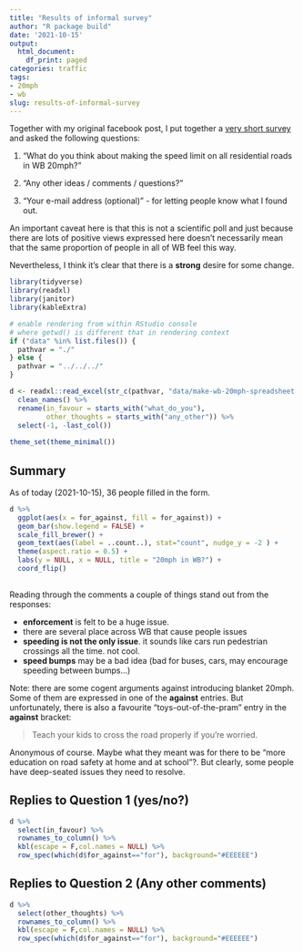 ```yaml
---
title: "Results of informal survey"
author: "R package build"
date: '2021-10-15'
output:
  html_document:
    df_print: paged
categories: traffic
tags:
- 20mph
- wb
slug: results-of-informal-survey
---
```


Together with my original facebook post, I put together a [very short survey](https://forms.gle/TigMEgcqZXq5vApm7) and asked the following questions:

1. "What do you think about making the speed limit on all residential roads in WB 20mph?"

2. "Any other ideas / comments / questions?"

3. "Your e-mail address (optional)" - for letting people know what I found out.

An important caveat here is that this is not a scientific poll and just because there are lots of positive views expressed here doesn't necessarily mean that the same proportion of people in all of WB feel this way.

Nevertheless, I think it's clear that there is a **strong** desire for some change.

```r
library(tidyverse)
library(readxl)
library(janitor)
library(kableExtra)

# enable rendering from within RStudio console
# where getwd() is different that in rendering context
if ("data" %in% list.files()) {
  pathvar = "./"
} else {
  pathvar = "../../../"
}

d <- readxl::read_excel(str_c(pathvar, "data/make-wb-20mph-spreadsheet.xlsx")) %>% 
  clean_names() %>% 
  rename(in_favour = starts_with("what_do_you"),
         other_thoughts = starts_with("any_other")) %>% 
  select(-1, -last_col())
  
theme_set(theme_minimal())
```

## Summary

As of today (2021-10-15), 36 people filled in the form.

```r
d %>% 
  ggplot(aes(x = for_against, fill = for_against)) + 
  geom_bar(show.legend = FALSE) +
  scale_fill_brewer() +
  geom_text(aes(label = ..count..), stat="count", nudge_y = -2 ) +
  theme(aspect.ratio = 0.5) +
  labs(y = NULL, x = NULL, title = "20mph in WB?") +
  coord_flip() 
    
```


Reading through the comments a couple of things stand out from the responses:

- **enforcement** is felt to be a huge issue.
- there are several place across WB that cause people issues
- **speeding is not the only issue**. it sounds like cars run pedestrian crossings all the time. not cool.
- **speed bumps** may be a bad idea (bad for buses, cars, may encourage speeding between bumps...)

Note: there are some cogent arguments against introducing blanket 20mph. Some of them are expressed in one of the **against** entries. But unfortunately, there is also a favourite "toys-out-of-the-pram" entry in the **against** bracket: 

>Teach your kids to cross the road properly if you’re worried. 

Anonymous of course. Maybe what they meant was for there to be "more education on road safety at home and at school"?. But clearly, some people have deep-seated issues they need to resolve.


## Replies to Question 1 (yes/no?)

```r
d %>% 
  select(in_favour) %>% 
  rownames_to_column() %>% 
  kbl(escape = F,col.names = NULL) %>% 
  row_spec(which(d$for_against=="for"), background="#EEEEEE") 

```

## Replies to Question 2 (Any other comments)

```r
d %>% 
  select(other_thoughts) %>% 
  rownames_to_column() %>% 
  kbl(escape = F,col.names = NULL) %>% 
  row_spec(which(d$for_against=="for"), background="#EEEEEE") 

```

